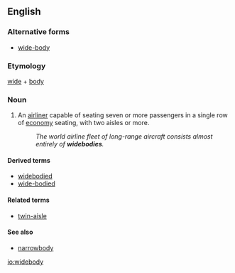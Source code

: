 ==English==
{{wikipedia}}
===Alternative forms===
*[[wide-body]]

===Etymology===
[[wide]] + [[body]]

===Noun===
{{en-noun|widebodies}}

# {{context|aeronautics|lang=en}} An [[airliner]] capable of seating seven or more passengers in a single row of [[economy]] seating, with two aisles or more.
#: ''The world airline fleet of long-range aircraft consists almost entirely of '''widebodies'''.''

====Derived terms====
*[[widebodied]]
*[[wide-bodied]]

====Related terms====
* [[twin-aisle]]

====See also====
*[[narrowbody]]

[[io:widebody]]